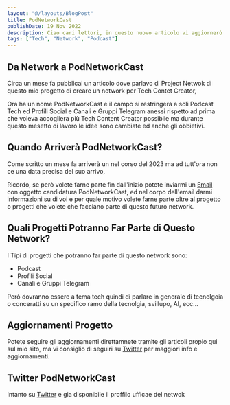 ```yaml
---
layout: "@/layouts/BlogPost"
title: PodNetworkCast
publishDate: 19 Nov 2022
description: Ciao cari lettori, in questo nuovo articolo vi aggiornerò su Project Network che piano piano sta prendendo forma.
tags: ["Tech", "Network", "Podcast"]
---
```



## Da Network a PodNetworkCast

Circa un mese fa pubblicai un articolo dove parlavo di Project Netwok di questo mio progetto di creare un network per Tech Contet Creator,

Ora ha un nome PodNetworkCast e il campo si restringerà a soli Podcast Tech ed Profili Social e Canali e Gruppi Telegram anessi rispetto ad prima che voleva accogliera più Tech Content Creator possibile ma durante questo mesetto di lavoro le idee sono cambiate ed anche gli obbietivi.

## Quando Arriverà PodNetworkCast?

Come scritto un mese fa arriverà un nel corso del 2023 ma ad tutt'ora non ce una data precisa del suo arrivo,

Ricordo, se però volete farne parte fin dall'inizio potete inviarmi un [Email](mailto:mikibonfa@gmail.com) con oggetto candidatura PodNetworkCast,
ed nel corpo dell'email darmi informazioni su di voi e per quale motivo volete farne parte oltre al progetto o progetti che volete che facciano parte di questo futuro network.


## Quali Progetti Potranno Far Parte di Questo Network?
I Tipi di progetti che potranno far parte di questo network sono:

- Podcast
- Profili Social
- Canali e Gruppi Telegram

Però dovranno essere a tema tech quindi di parlare in generale di tecnolgoia o conceratti su un specifico ramo della tecnolgia, svillupo, AI,  ecc...

## Aggiornamenti Progetto
Potete seguire gli aggiornamenti direttamnete tramite gli articoli propio qui sul mio sito, ma vi consiglio di seguiri su [Twitter](https://twitter.com/iMichaelProMax) per maggiori info e aggiornamenti.

## Twitter PodNetworkCast
Intanto su [Twitter](https://twitter.com/PodNetworkCast) e gia disponibile il proffilo ufficae del netwok

